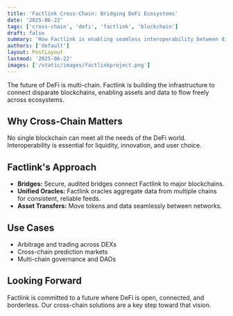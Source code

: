 ```yaml
---
title: 'Factlink Cross-Chain: Bridging DeFi Ecosystems'
date: '2025-06-22'
tags: ['cross-chain', 'defi', 'factlink', 'blockchain']
draft: false
summary: 'How Factlink is enabling seamless interoperability between different blockchains and DeFi protocols.'
authors: ['default']
layout: PostLayout
lastmod: '2025-06-22'
images: ['/static/images/factlinkproject.png']
---
```


The future of DeFi is multi-chain. Factlink is building the infrastructure to connect disparate blockchains, enabling assets and data to flow freely across ecosystems.

## Why Cross-Chain Matters

No single blockchain can meet all the needs of the DeFi world. Interoperability is essential for liquidity, innovation, and user choice.

## Factlink's Approach

- **Bridges:** Secure, audited bridges connect Factlink to major blockchains.
- **Unified Oracles:** Factlink oracles aggregate data from multiple chains for consistent, reliable feeds.
- **Asset Transfers:** Move tokens and data seamlessly between networks.

## Use Cases

- Arbitrage and trading across DEXs
- Cross-chain prediction markets
- Multi-chain governance and DAOs

## Looking Forward

Factlink is committed to a future where DeFi is open, connected, and borderless. Our cross-chain solutions are a key step toward that vision.
